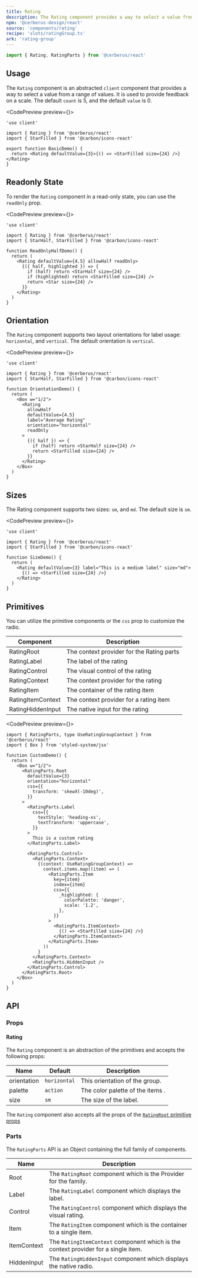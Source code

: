 ```yaml
---
title: Rating
description: The Rating component provides a way to select a value from a range of values, typically used for feedback on a scale.
npm: '@cerberus-design/react'
source: 'components/rating'
recipe: 'slots/ratingGroup.ts'
ark: 'rating-group'
---
```



```ts
import { Rating, RatingParts } from '@cerberus/react'
```

## Usage

The `Rating` component is an abstracted `client` component that provides a way to select a value from a range of values. It is used to provide feedback on a scale. The default `count` is 5, and the default `value` is 0.

<CodePreview preview={<BasicDemo />}>
```tsx title="basic demo"
'use client'

import { Rating } from '@cerberus/react'
import { StarFilled } from '@carbon/icons-react'

export function BasicDemo() {
  return <Rating defaultValue={3}>{() => <StarFilled size={24} />}</Rating>
}
```
</CodePreview>

## Readonly State

To render the `Rating` component in a read-only state, you can use the `readOnly` prop.

<CodePreview preview={<ReadOnlyHalfDemo />}>
```tsx title="readonly demo"
'use client'

import { Rating } from '@cerberus/react'
import { StarHalf, StarFilled } from '@carbon/icons-react'

function ReadOnlyHalfDemo() {
  return (
    <Rating defaultValue={4.5} allowHalf readOnly>
      {({ half, highlighted }) => {
        if (half) return <StarHalf size={24} />
        if (highlighted) return <StarFilled size={24} />
        return <Star size={24} />
      }}
    </Rating>
  )
}
```
</CodePreview>

## Orientation

The `Rating` component supports two layout orientations for label usage: `horizontal`, and `vertical`. The default orientation is `vertical`.

<CodePreview preview={<OrientationDemo />}>
```tsx title="Orientation demo" {10-11}
'use client'

import { Rating } from '@cerberus/react'
import { StarHalf, StarFilled } from '@carbon/icons-react'

function OrientationDemo() {
  return (
    <Box w="1/2">
      <Rating
        allowHalf
        defaultValue={4.5}
        label="Average Rating"
        orientation="horizontal"
        readOnly
      >
        {({ half }) => {
          if (half) return <StarHalf size={24} />
          return <StarFilled size={24} />
        }}
      </Rating>
    </Box>
  )
}
```
</CodePreview>

## Sizes

The Rating component supports two sizes: `sm`, and `md`. The default size is `sm`.

<CodePreview preview={<SizeDemo />}>
```tsx title="size demo" {8}
'use client'

import { Rating } from '@cerberus/react'
import { StarFilled } from '@carbon/icons-react'

function SizeDemo() {
  return (
    <Rating defaultValue={3} label="This is a medium label" size="md">
      {() => <StarFilled size={24} />}
    </Rating>
  )
}
```
</CodePreview>

## Primitives

You can utilize the primitive components or the `css` prop to customize the radio.

| Component | Description |
| --------- | ----------- |
| RatingRoot    | The context provider for the Rating parts |
| RatingLabel   | The label of the rating |
| RatingControl | The visual control of the rating  |
| RatingContext | The context provider for the rating |
| RatingItem   | The container of the rating item |
| RatingItemContext | The context provider for a rating item |
| RatingHiddenInput  | The native input for the rating |

<CodePreview preview={<CustomDemo />}>
```tsx title="custom rating demo"
import { RatingParts, type UseRatingGroupContext } from '@cerberus/react'
import { Box } from 'styled-system/jsx'

function CustomDemo() {
  return (
    <Box w="1/2">
      <RatingParts.Root
        defaultValue={3}
        orientation="horizontal"
        css={{
          transform: 'skewX(-10deg)',
        }}
      >
        <RatingParts.Label
          css={{
            textStyle: 'heading-xs',
            textTransform: 'uppercase',
          }}
        >
          This is a custom rating
        </RatingParts.Label>

        <RatingParts.Control>
          <RatingParts.Context>
            {(context: UseRatingGroupContext) =>
              context.items.map((item) => (
                <RatingParts.Item
                  key={item}
                  index={item}
                  css={{
                    _highlighted: {
                      colorPalette: 'danger',
                      scale: '1.2',
                    },
                  }}
                >
                  <RatingParts.ItemContext>
                    {() => <StarFilled size={24} />}
                  </RatingParts.ItemContext>
                </RatingParts.Item>
              ))
            }
          </RatingParts.Context>
          <RatingParts.HiddenInput />
        </RatingParts.Control>
      </RatingParts.Root>
    </Box>
  )
}
```
</CodePreview>


## API

### Props

#### Rating

The `Rating` component is an abstraction of the primitives and accepts the following props:

| Name     | Default | Description                                            |
| -------- | ------- | ------------------------------------------------------ |
| orientation |  `horizontal`   | This orientation of the group.              |
| palette |  `action`   | The color palette of the items .                    |
| size |  `sm`   | The size of the label.                                     |


The `Rating` component also accepts all the props of the [`RatingRoot` primitive props](https://ark-ui.com/react/docs/components/rating-group#api-reference)

### Parts

The `RatingParts` API is an Object containing the full family of components.

<NoteAdmonition description="It is best to only use the RatingParts if you are building a custom solution. Importing Object based components will ship every property it includes into your bundle, regardless if you use it or not." />

| Name     | Description                            |
| -------- | -------------------------------------- |
| Root     | The `RatingRoot` component which is the Provider for the family. |
| Label    | The `RatingLabel` component which displays the label. |
| Control  | The `RatingControl` component which displays the visual rating. |
| Item  | The `RatingItem` component which is the container to a single item. |
| ItemContext     | The `RatingItemContext` component which is the context provider for a single item. |
| HiddenInput  | The `RatingHiddenInput` component which displays the native radio. |
